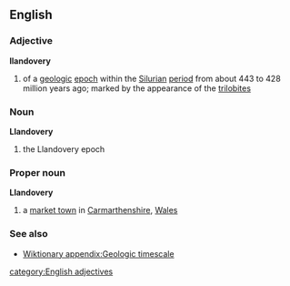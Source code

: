 ==English==
===Adjective===
{{wikipedia}}
'''llandovery'''
#{{geology}} of a [[geologic]] [[epoch]] within the [[Silurian]] [[period]] from about 443 to 428 million years ago; marked by the appearance of the [[trilobite]]s
===Noun===
'''Llandovery'''
#{{geology}} the Llandovery epoch
===Proper noun===
'''Llandovery'''
# a [[market town]] in [[Carmarthenshire]], [[Wales]]
===See also===
*[[Wiktionary appendix:Geologic timescale]]
[[category:English adjectives]]